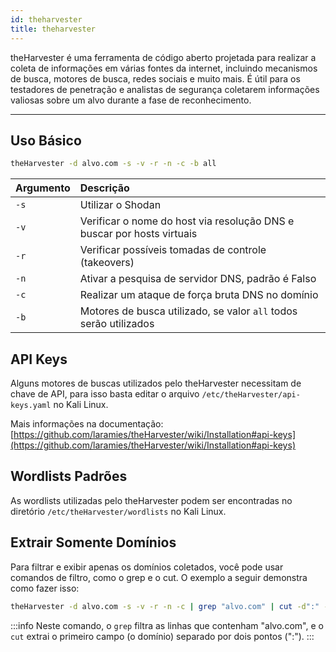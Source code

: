 ```yaml
---
id: theharvester
title: theharvester
---
```


theHarvester é uma ferramenta de código aberto projetada para realizar a coleta
de informações em várias fontes da internet, incluindo mecanismos de busca,
motores de busca, redes sociais e muito mais. É útil para os testadores de
penetração e analistas de segurança coletarem informações valiosas sobre um alvo
durante a fase de reconhecimento.

---

## Uso Básico

```bash
theHarvester -d alvo.com -s -v -r -n -c -b all
```

| Argumento | Descrição                                                              |
| --------- | :--------------------------------------------------------------------- |
| `-s`      | Utilizar o Shodan                                                      |
| `-v`      | Verificar o nome do host via resolução DNS e buscar por hosts virtuais |
| `-r`      | Verificar possíveis tomadas de controle (takeovers)                    |
| `-n`      | Ativar a pesquisa de servidor DNS, padrão é Falso                      |
| `-c`      | Realizar um ataque de força bruta DNS no domínio                       |
| `-b`      | Motores de busca utilizado, se valor `all` todos serão utilizados      |

## API Keys

Alguns motores de buscas utilizados pelo theHarvester necessitam de chave de
API, para isso basta editar o arquivo `/etc/theHarvester/api-keys.yaml` no Kali
Linux.

Mais informações na documentação: [https://github.com/laramies/theHarvester/wiki/Installation#api-keys](https://github.com/laramies/theHarvester/wiki/Installation#api-keys)

## Wordlists Padrões

As wordlists utilizadas pelo theHarvester podem ser encontradas no diretório
`/etc/theHarvester/wordlists` no Kali Linux.

## Extrair Somente Domínios

Para filtrar e exibir apenas os domínios coletados, você pode usar comandos de
filtro, como o grep e o cut. O exemplo a seguir demonstra como fazer isso:

```bash
theHarvester -d alvo.com -s -v -r -n -c | grep "alvo.com" | cut -d":" -f1
```

:::info
Neste comando, o `grep` filtra as linhas que contenham "alvo.com", e o `cut`
extrai o primeiro campo (o domínio) separado por dois pontos (":").
:::
